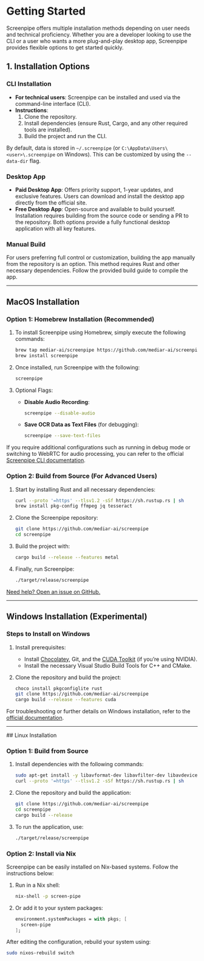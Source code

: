 
# Getting Started

<MotionDiv>

Screenpipe offers multiple installation methods depending on user needs and technical proficiency. Whether you are a developer looking to use the CLI or a user who wants a more plug-and-play desktop app, Screenpipe provides flexible options to get started quickly.

</MotionDiv>

<MotionDiv delay={0.3}>

## 1. Installation Options

### CLI Installation

- **For technical users**: Screenpipe can be installed and used via the command-line interface (CLI).
- **Instructions**:
  1. Clone the repository.
  2. Install dependencies (ensure Rust, Cargo, and any other required tools are installed).
  3. Build the project and run the CLI.

By default, data is stored in `~/.screenpipe` (or `C:\AppData\Users\<user>\.screenpipe` on Windows). This can be customized by using the `--data-dir` flag.

</MotionDiv>

<MotionDiv delay={0.5}>

### Desktop App

- **Paid Desktop App**: Offers priority support, 1-year updates, and exclusive features. Users can download and install the desktop app directly from the official site.
- **Free Desktop App**: Open-source and available to build yourself. Installation requires building from the source code or sending a PR to the repository. Both options provide a fully functional desktop application with all key features.

</MotionDiv>

<MotionDiv delay={0.7}>

### Manual Build

For users preferring full control or customization, building the app manually from the repository is an option. This method requires Rust and other necessary dependencies. Follow the provided build guide to compile the app.

</MotionDiv>

---

## MacOS Installation

<MotionDiv delay={1.2}>

### **Option 1: Homebrew Installation (Recommended)**

1. To install Screenpipe using Homebrew, simply execute the following commands:
   ```bash
   brew tap mediar-ai/screenpipe https://github.com/mediar-ai/screenpipe.git
   brew install screenpipe
   ```

2. Once installed, run Screenpipe with the following:
   ```bash
   screenpipe
   ```

3. Optional Flags:
   - **Disable Audio Recording**:
     ```bash
     screenpipe --disable-audio
     ```
   - **Save OCR Data as Text Files** (for debugging):
     ```bash
     screenpipe --save-text-files
     ```

If you require additional configurations such as running in debug mode or switching to WebRTC for audio processing, you can refer to the official [Screenpipe CLI documentation](https://github.com/mediar-ai/screenpipe).

</MotionDiv>

<MotionDiv delay={1.5}>

### **Option 2: Build from Source (For Advanced Users)**

1. Start by installing Rust and all necessary dependencies:
   ```bash
   curl --proto '=https' --tlsv1.2 -sSf https://sh.rustup.rs | sh
   brew install pkg-config ffmpeg jq tesseract
   ```

2. Clone the Screenpipe repository:
   ```bash
   git clone https://github.com/mediar-ai/screenpipe
   cd screenpipe
   ```

3. Build the project with:
   ```bash
   cargo build --release --features metal
   ```

4. Finally, run Screenpipe:
   ```bash
   ./target/release/screenpipe
   ```

[Need help? Open an issue on GitHub.](https://github.com/mediar-ai/screenpipe/issues/new)

</MotionDiv>

---

## Windows Installation (Experimental)

<MotionDiv delay={1.7}>

### **Steps to Install on Windows**

1. Install prerequisites:
   - Install [Chocolatey](https://chocolatey.org), Git, and the [CUDA Toolkit](https://developer.nvidia.com/cuda-downloads) (if you’re using NVIDIA).
   - Install the necessary Visual Studio Build Tools for C++ and CMake.

2. Clone the repository and build the project:
   ```bash
   choco install pkgconfiglite rust
   git clone https://github.com/mediar-ai/screenpipe
   cargo build --release --features cuda
   ```

For troubleshooting or further details on Windows installation, refer to the [official documentation](https://github.com/mediar-ai/screenpipe).

</MotionDiv>

---
<MotionDiv delay={2.0}>
## Linux Installation

### **Option 1: Build from Source**

1. Install dependencies with the following commands:
   ```bash
   sudo apt-get install -y libavformat-dev libavfilter-dev libavdevice-dev ffmpeg tesseract-ocr libtesseract-dev
   curl --proto '=https' --tlsv1.2 -sSf https://sh.rustup.rs | sh
   ```

2. Clone the repository and build the application:
   ```bash
   git clone https://github.com/mediar-ai/screenpipe
   cd screenpipe
   cargo build --release
   ```

3. To run the application, use:
   ```bash
   ./target/release/screenpipe
   ```

</MotionDiv>

<MotionDiv delay={2.3}>

### **Option 2: Install via Nix**

Screenpipe can be easily installed on Nix-based systems. Follow the instructions below:

1. Run in a Nix shell:
   ```bash
   nix-shell -p screen-pipe
   ```

2. Or add it to your system packages:
   ```nix
   environment.systemPackages = with pkgs; [
     screen-pipe
   ];
   ```

After editing the configuration, rebuild your system using:
   ```bash
   sudo nixos-rebuild switch
   ```

</MotionDiv>
